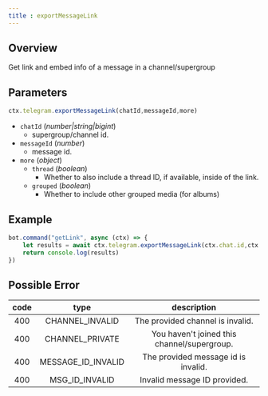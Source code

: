 ```yaml
--- 
title : exportMessageLink
--- 
```

## Overview 
Get link and embed info of a message in a channel/supergroup
## Parameters 
```ts 
ctx.telegram.exportMessageLink(chatId,messageId,more)
```
- `chatId` (_number|string|bigint_) 
    - supergroup/channel id. 
- `messageId` (_number_) 
    - message id. 
- `more` (_object_) 
    - `thread` (_boolean_)
        - Whether to also include a thread ID, if available, inside of the link.
    - `grouped` (_boolean_) 
        - Whether to include other grouped media (for albums)
## Example 
```ts highlight=2
bot.command("getLink", async (ctx) => {
    let results = await ctx.telegram.exportMessageLink(ctx.chat.id,ctx.id) 
    return console.log(results)
})
```
## Possible Error 
| code | type | description | 
| :---: | :---: | :------:| 
| 400 | CHANNEL_INVALID | The provided channel is invalid. | 
| 400 | CHANNEL_PRIVATE | You haven't joined this channel/supergroup. | 
| 400 | MESSAGE_ID_INVALID | The provided message id is invalid. | 
| 400 | MSG_ID_INVALID | Invalid message ID provided. | 